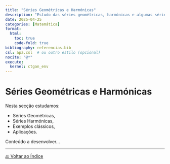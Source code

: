 ```yaml
---
title: "Séries Geométricas e Harmónicas"
description: "Estudo das séries geométricas, harmónicas e algumas séries notáveis."
date: 2025-04-25
categories: [Matemática]
format:
  html:
    toc: true
    code-fold: true
bibliography: referencias.bib
csl: apa.csl  # ou outro estilo (opcional)
nocite: "@*"
execute:
  kernel: ctgan_env
---
```


# Séries Geométricas e Harmónicas

Nesta secção estudamos:

- Séries Geométricas,
- Séries Harmónicas,
- Exemplos clássicos,
- Aplicações.

Conteúdo a desenvolver...

---

[🔙 Voltar ao Índice](index.html)
